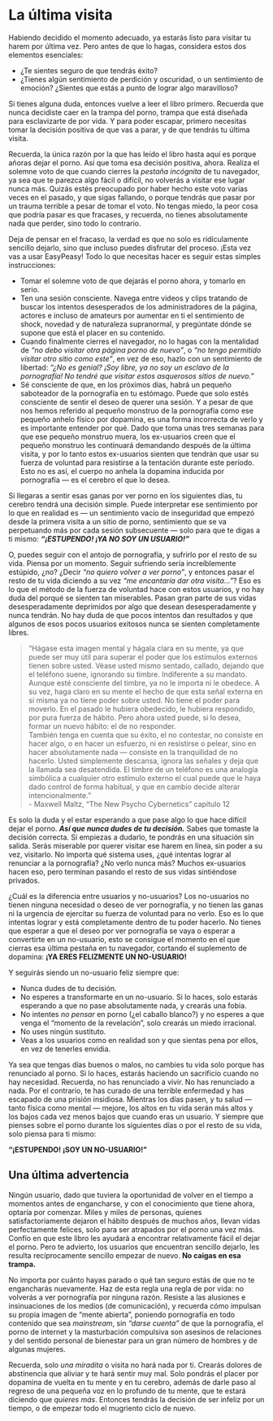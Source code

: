 # La última visita {#la-ultima-visita}

Habiendo decidido el momento adecuado, ya estarás listo para visitar tu harem por última vez. Pero antes de que lo hagas, considera estos dos elementos esenciales:

* ¿Te sientes seguro de que tendrás éxito?
* ¿Tienes algún sentimiento de perdición y oscuridad, o un sentimiento de emoción? ¿Sientes que estás a punto de lograr algo maravilloso?

Si tienes alguna duda, entonces vuelve a leer el libro primero. Recuerda que nunca decidiste caer en la trampa del porno, trampa que está diseñada para esclavizarte de por vida. Y para poder escapar, primero necesitas tomar la decisión positiva de que vas a parar, y de que tendrás tu última visita.

Recuerda, la única razón por la que has leído el libro hasta aquí es porque añoras dejar el porno. Así que toma esa decisión positiva, ahora. Realiza el solemne voto de que cuando cierres la _pestaña incógnita_ de tu navegador, ya sea que te parezca algo fácil o difícil, no volverás a visitar ese lugar nunca más. Quizás estés preocupado por haber hecho este voto varias veces en el pasado, y que sigas fallando, o porque tendrás que pasar por un trauma terrible a pesar de tomar el voto. No tengas miedo, la peor cosa que podría pasar es que fracases, y recuerda, no tienes absolutamente nada que perder, sino todo lo contrario.

Deja de pensar en el fracaso, la verdad es que no solo es ridículamente sencillo dejarlo, sino que incluso puedes disfrutar del proceso. ¡Esta vez vas a usar EasyPeasy! Todo lo que necesitas hacer es seguir estas simples instrucciones:

* Tomar el solemne voto de que dejarás el porno ahora, y tomarlo en serio.
* Ten una sesión consciente. Navega entre videos y clips tratando de buscar los intentos desesperados de los administradores de la página, actores e incluso de amateurs por aumentar en ti el sentimiento de shock, novedad y de naturaleza supranormal, y pregúntate dónde se supone que está el placer en su contenido.
* Cuando finalmente cierres el navegador, no lo hagas con la mentalidad de _"no debo visitar otra página porno de nuevo"_, o _"no tengo permitido visitar otro sitio como este"_, en vez de eso, hazlo con un sentimiento de libertad: _"¿No es genial? ¡Soy libre, ya no soy un esclavo de la pornografía! No tendré que visitar estos asquerosos sitios de nuevo."_
* Sé consciente de que, en los próximos días, habrá un pequeño saboteador de la pornografía en tu estómago. Puede que solo estés consciente de sentir el deseo de querer una sesión. Y a pesar de que nos hemos referido al pequeño monstruo de la pornografía como ese pequeño anhelo físico por dopamina, es una forma incorrecta de verlo y es importante entender por qué. Dado que toma unas tres semanas para que ese pequeño monstruo muera, los ex-usuarios creen que el pequeño monstruo les continuará demandando después de la última visita, y por lo tanto estos ex-usuarios sienten que tendrán que usar su fuerza de voluntad para resistirse a la tentación durante este período. Esto no es así, el cuerpo no anhela la dopamina inducida por pornografía — es el cerebro el que lo desea.

Si llegaras a sentir esas ganas por ver porno en los siguientes días, tu cerebro tendrá una decisión simple. Puede interpretar ese sentimiento por lo que en realidad es — un sentimiento vacío de inseguridad que empezó desde la primera visita a un sitio de porno, sentimiento que se va perpetuando más por cada sesión subsecuente — solo para que te digas a ti mismo: _**"¡ESTUPENDO! ¡YA NO SOY UN USUARIO!"**_

O, puedes seguir con el antojo de pornografía, y sufrirlo por el resto de su vida. Piensa por un momento. Seguir sufriendo sería increíblemente estúpido, ¿no? ¿Decir _"no quiero volver a ver porno"_, y entonces pasar el resto de tu vida diciendo a su vez _"me encantaría dar otra visita..."_? Eso es lo que el método de la fuerza de voluntad hace con estos usuarios, y no hay duda del porqué se sienten tan miserables. Pasan gran parte de sus vidas desesperadamente deprimidos por algo que desean desesperadamente y nunca tendrán. No hay duda de que pocos intentos dan resultados y que algunos de esos pocos usuarios exitosos nunca se sienten completamente libres.

> "Hágase esta imagen mental y hágala clara en su mente, ya que puede ser muy útil para superar el poder que los estímulos externos tienen sobre usted. Véase usted mismo sentado, callado, dejando que el teléfono suene, ignorando su timbre. Indiferente a su mandato. Aunque esté consciente del timbre, ya no le importa ni le obedece. A su vez, haga claro en su mente el hecho de que esta señal externa en sí misma ya no tiene poder sobre usted. No tiene el poder para moverlo. En el pasado le hubiera obedecido, le hubiera respondido, por pura fuerza de hábito. Pero ahora usted puede, si lo desea, formar un nuevo hábito: el de no responder.  
También tenga en cuenta que su éxito, el no contestar, no consiste en hacer algo, o en hacer un esfuerzo, ni en resistirse o pelear, sino en hacer absolutamente nada — consiste en la tranquilidad de no hacerlo. Usted simplemente descansa, ignora las señales y deja que la llamada sea desatendida. El timbre de un teléfono es una analogía simbólica a cualquier otro estímulo externo el cual puede que le haya dado control de forma habitual, y que en cambio decide alterar intencionalmente."  
- Maxwell Maltz, "The New Psycho Cybernetics" capítulo 12

Es solo la duda y el estar esperando a que pase algo lo que hace difícil dejar el porno. _**Así que nunca dudes de tu decisión.**_ Sabes que tomaste la decisión correcta. Si empiezas a dudarlo, te pondrás en una situación sin salida. Serás miserable por querer visitar ese harem en línea, sin poder a su vez, visitarlo. No importa qué sistema uses, ¿qué intentas lograr al renunciar a la pornografía? ¿No verlo nunca más? Muchos ex-usuarios hacen eso, pero terminan pasando el resto de sus vidas sintiéndose privados.

¿Cuál es la diferencia entre usuarios y no-usuarios? Los no-usuarios no tienen ninguna necesidad o deseo de ver pornografía, y no tienen las ganas ni la urgencia de ejercitar su fuerza de voluntad para no verlo. Eso es lo que intentas lograr y está completamente dentro de tu poder hacerlo. No tienes que esperar a que el deseo por ver pornografía se vaya o esperar a convertirte en un no-usuario, esto se consigue el momento en el que cierras esa última pestaña en tu navegador, cortando el suplemento de dopamina: **¡YA ERES FELIZMENTE UN NO-USUARIO!**

Y seguirás siendo un no-usuario feliz siempre que:

* Nunca dudes de tu decisión.
* No esperes a transformarte en un no-usuario. Si lo haces, solo estarás esperando a que no pase absolutamente nada, y crearás una fobia.
* No intentes _no pensar_ en porno (¿el caballo blanco?) y no esperes a que venga el "momento de la revelación", solo crearás un miedo irracional.
* No uses ningún sustituto.
* Veas a los usuarios como en realidad son y que sientas pena por ellos, en vez de tenerles envidia.

Ya sea que tengas días buenos o malos, no cambies tu vida solo porque has renunciado al porno. Si lo haces, estarás haciendo un sacrificio cuando no hay necesidad. Recuerda, no has renunciado a vivir. No has renunciado a nada. Por el contrario, te has curado de una terrible enfermedad y has escapado de una prisión insidiosa. Mientras los días pasen, y tu salud — tanto física como mental — mejore, los altos en tu vida serán más altos y los bajos cada vez menos bajos que cuando eras un usuario. Y siempre que pienses sobre el porno durante los siguientes días o por el resto de su vida, solo piensa para ti mismo:

**"¡ESTUPENDO! ¡SOY UN NO-USUARIO!"**

## Una última advertencia

Ningún usuario, dado que tuviera la oportunidad de volver en el tiempo a momentos antes de engancharse, y con el conocimiento que tiene ahora, optaría por comenzar. Miles y miles de personas, quienes satisfactoriamente dejaron el hábito después de muchos años, llevan vidas perfectamente felices, solo para ser atrapados por el porno una vez más. Confío en que este libro les ayudará a encontrar relativamente fácil el dejar el porno. Pero te advierto, los usuarios que encuentran sencillo dejarlo, les resulta recíprocamente sencillo empezar de nuevo. **No caigas en esa trampa.**

No importa por cuánto hayas parado o qué tan seguro estás de que no te engancharás nuevamente. Haz de esta regla una regla de por vida: no volverás a ver pornografía por ninguna razón. Resiste a las alusiones e insinuaciones de los medios (de comunicación), y recuerda cómo impulsan su propia imagen de "mente abierta", poniendo pornografía en todo contenido que sea _mainstream_, sin _"darse cuenta"_ de que la pornografía, el porno de internet y la masturbación compulsiva son asesinos de relaciones y del sentido personal de bienestar para un gran número de hombres y de algunas mujeres.

Recuerda, solo _una miradita_ o visita no hará nada por ti. Crearás dolores de abstinencia que aliviar y te hará sentir muy mal. Solo pondrás el placer por dopamina de vuelta en tu mente y en tu cerebro, además de darle paso al regreso de una pequeña voz en lo profundo de tu mente, que te estará diciendo que _quieres más_. Entonces tendrás la decisión de ser infeliz por un tiempo, o de empezar todo el mugriento ciclo de nuevo.
